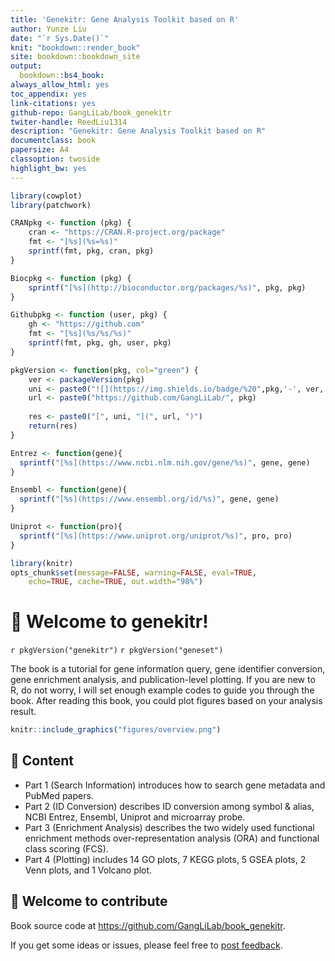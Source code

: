 ```yaml
---
title: 'Genekitr: Gene Analysis Toolkit based on R'
author: Yunze Liu
date: "`r Sys.Date()`"
knit: "bookdown::render_book"
site: bookdown::bookdown_site
output:
  bookdown::bs4_book:
always_allow_html: yes
toc_appendix: yes
link-citations: yes
github-repo: GangLiLab/book_genekitr
twiter-handle: ReedLiu1314
description: "Genekitr: Gene Analysis Toolkit based on R"
documentclass: book
papersize: A4
classoption: twoside
highlight_bw: yes
---
```



```r
library(cowplot)
library(patchwork)

CRANpkg <- function (pkg) {
    cran <- "https://CRAN.R-project.org/package"
    fmt <- "[%s](%s=%s)"
    sprintf(fmt, pkg, cran, pkg)
}

Biocpkg <- function (pkg) {
    sprintf("[%s](http://bioconductor.org/packages/%s)", pkg, pkg)
}

Githubpkg <- function (user, pkg) {
    gh <- "https://github.com"
    fmt <- "[%s](%s/%s/%s)"
    sprintf(fmt, pkg, gh, user, pkg)
}

pkgVersion <- function(pkg, col="green") {
    ver <- packageVersion(pkg)
    uni <- paste0("![](https://img.shields.io/badge/%20",pkg,'-', ver, "-", col, ".svg)")
    url <- paste0("https://github.com/GangLiLab/", pkg)
    
    res <- paste0("[", uni, "](", url, ")")
    return(res)
}

Entrez <- function(gene){
  sprintf("[%s](https://www.ncbi.nlm.nih.gov/gene/%s)", gene, gene)
}

Ensembl <- function(gene){
  sprintf("[%s](https://www.ensembl.org/id/%s)", gene, gene)
}

Uniprot <- function(pro){
  sprintf("[%s](https://www.uniprot.org/uniprot/%s)", pro, pro)
}

library(knitr)
opts_chunk$set(message=FALSE, warning=FALSE, eval=TRUE, 
    echo=TRUE, cache=TRUE, out.width="98%")
```


# 🧬 Welcome to genekitr! {-}

`r pkgVersion("genekitr")`
`r pkgVersion("geneset")`

The book is a tutorial for gene information query, gene identifier conversion, gene enrichment analysis, and publication-level plotting. If you are new to R, do not worry, I will set enough example codes to guide you through the book. After reading this book, you could plot figures based on your analysis result.


```r
knitr::include_graphics("figures/overview.png")
```



## 🍱 Content {-}

+ Part 1 (Search Information) introduces how to search gene metadata and PubMed papers.
+ Part 2 (ID Conversion) describes ID conversion among symbol & alias, NCBI Entrez, Ensembl, Uniprot and microarray probe. 
+ Part 3 (Enrichment Analysis) describes the two widely used functional enrichment methods over-representation analysis (ORA) and functional class scoring (FCS).
+ Part 4 (Plotting) includes 14 GO plots, 7 KEGG plots, 5 GSEA plots, 2 Venn plots, and 1 Volcano plot. 

## 💝 Welcome to contribute {-}

Book source code at <https://github.com/GangLiLab/book_genekitr>. 

If you get some ideas or issues, please feel free to [post feedback](https://github.com/GangLiLab/book_genekitr/issues/new).
